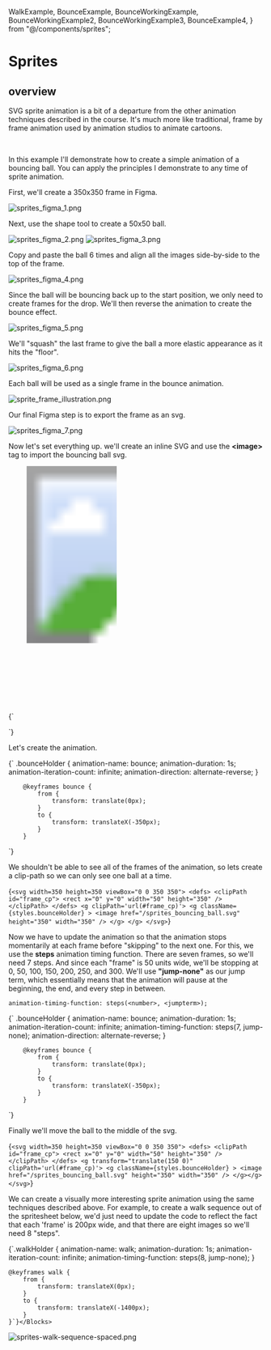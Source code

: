   WalkExample,
  BounceExample,
  BounceWorkingExample,
  BounceWorkingExample2,
  BounceWorkingExample3,
  BounceExample4,
} from "@/components/sprites";

# Sprites

## overview

SVG sprite animation is a bit of a departure from the other animation techniques described in the course. It's much more like traditional, frame by frame animation used by animation studios to animate cartoons.

<WalkExample />

<br />

In this example I'll demonstrate how to create a simple animation of a bouncing ball. You can apply the principles I demonstrate to any time of sprite animation.

First, we'll create a 350x350 frame in Figma.

![sprites_figma_1.png](sprites_figma_1.png)

Next, use the shape tool to create a 50x50 ball.

![sprites_figma_2.png](sprites_figma_2.png)
![sprites_figma_3.png](sprites_figma_3.png)

Copy and paste the ball 6 times and align all the images side-by-side to the top of the frame.

![sprites_figma_4.png](sprites_figma_4.png)

Since the ball will be bouncing back up to the start position, we only need to create frames for the drop. We'll then reverse the animation to create the bounce effect.

![sprites_figma_5.png](sprites_figma_5.png)

We'll "squash" the last frame to give the ball a more elastic appearance as it hits the "floor".

![sprites_figma_6.png](sprites_figma_6.png)

Each ball will be used as a single frame in the bounce animation.

![sprite_frame_illustration.png](sprite_frame_illustration.png)

Our final Figma step is to export the frame as an svg.

![sprites_figma_7.png](sprites_figma_7.png)

Now let's set everything up. we'll create an inline SVG and use the **\<image\>** tag to import the bouncing ball svg.

<Blocks>{`<body>
    <svg width=200 height=500 
        viewBox="0 0 200 500">
            <image href="/bouncing_ball.svg"
                height="350" width="350" />
    </svg>
</body>`}</Blocks>

<BounceWorkingExample />

Let's create the animation.

<Blocks>{`<styles>
        .bounceHolder {
            animation-name: bounce;
            animation-duration: 1s;
            animation-iteration-count: infinite;
            animation-direction: alternate-reverse;
        }

        @keyframes bounce {
            from {
                transform: translate(0px);
            }
            to {
                transform: translateX(-350px);
            }
        }

</styles>`}</Blocks>

<BounceWorkingExample2 />

We shouldn't be able to see all of the frames of the animation, so lets create a clip-path so we can only see one ball at a time.

<Blocks highlight="2,3,4,5,6,7,8,9,10,11">{`<svg width=350 height=350 viewBox="0 0 350 350">
    <defs>
        <clipPath id="frame_cp">
            <rect x="0" y="0" width="50" height="350" />
        </clipPath>
    </defs>
    <g clipPath='url(#frame_cp)'>
        <g className={styles.bounceHolder} >
            <image href="/sprites_bouncing_ball.svg" height="350" width="350" />
        </g>
    </g>
</svg>`}</Blocks>

<BounceWorkingExample3 />

Now we have to update the animation so that the animation stops momentarily at each frame before "skipping" to the next one. For this, we use the **steps** animation timing function. There are seven frames, so we'll need 7 steps. And since each "frame" is 50 units wide, we'll be stopping at 0, 50, 100, 150, 200, 250, and 300. We'll use **"jump-none"** as our jump term, which essentially means that the animation will pause at the beginning, the end, and every step in between.

```
animation-timing-function: steps(<number>, <jumpterm>);
```

<Blocks highlight="6">{`<styles>
        .bounceHolder {
            animation-name: bounce;
            animation-duration: 1s;
            animation-iteration-count: infinite;
            animation-timing-function: steps(7, jump-none);
            animation-direction: alternate-reverse;
        }

        @keyframes bounce {
            from {
                transform: translate(0px);
            }
            to {
                transform: translateX(-350px);
            }
        }

</styles>`}</Blocks>

<BounceExample4 />

Finally we'll move the ball to the middle of the svg.

<Blocks highlight="7">{`<svg width=350 height=350 viewBox="0 0 350 350">
    <defs>
        <clipPath id="frame_cp">
            <rect x="0" y="0" width="50" height="350" />
        </clipPath>
    </defs>
    <g transform="translate(150 0)" 
        clipPath='url(#frame_cp)'>
        <g className={styles.bounceHolder} >
            <image href="/sprites_bouncing_ball.svg" height="350" width="350" />
        </g></g>
</svg>`}</Blocks>

<BounceExample />

We can create a visually more interesting sprite animation using the same techniques described above. For example, to create a walk sequence out of the spritesheet below, we'd just need to update the code to reflect the fact that each 'frame' is 200px wide, and that there are eight images so we'll need 8 "steps".

<Blocks>{`.walkHolder {
        animation-name: walk;
        animation-duration: 1s;
        animation-iteration-count: infinite;
        animation-timing-function: steps(8, jump-none);
    }

    @keyframes walk {
        from {
            transform: translateX(0px);
        }
        to {
            transform: translateX(-1400px);
        }
    }`}</Blocks>

![sprites-walk-sequence-spaced.png](sprites-walk-sequence-spaced.png)
